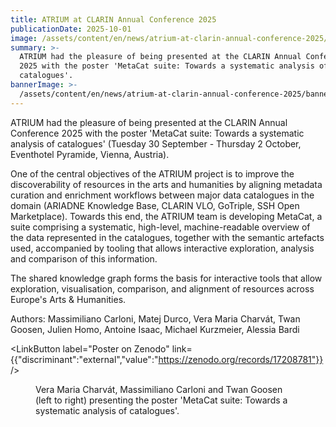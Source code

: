 ```yaml
---
title: ATRIUM at CLARIN Annual Conference 2025
publicationDate: 2025-10-01
image: /assets/content/en/news/atrium-at-clarin-annual-conference-2025/image.png
summary: >-
  ATRIUM had the pleasure of being presented at the CLARIN Annual Conference
  2025 with the poster 'MetaCat suite: Towards a systematic analysis of
  catalogues'.
bannerImage: >-
  /assets/content/en/news/atrium-at-clarin-annual-conference-2025/bannerImage.jpg
---
```

ATRIUM had the pleasure of being presented at the CLARIN Annual Conference 2025 with the poster 'MetaCat suite: Towards a systematic analysis of catalogues' (Tuesday 30 September - Thursday 2 October, Eventhotel Pyramide, Vienna, Austria).

One of the central objectives of the ATRIUM project is to improve the discoverability of resources in the arts and humanities by aligning metadata curation and enrichment workflows between major data catalogues in the domain (ARIADNE Knowledge Base, CLARIN VLO, GoTriple, SSH Open Marketplace). Towards this end, the ATRIUM team is developing MetaCat, a suite comprising a systematic, high-level, machine-readable overview of the data represented in the catalogues, together with the semantic artefacts used, accompanied by tooling that allows interactive exploration, analysis and comparison of this information.

The shared knowledge graph forms the basis for interactive tools that allow exploration,
visualisation, comparison, and alignment of resources across Europe's Arts & Humanities.

Authors: Massimiliano Carloni, Matej Durco, Vera Maria Charvát, Twan Goosen,
Julien Homo, Antoine Isaac, Michael Kurzmeier, Alessia Bardi

<LinkButton label="Poster on Zenodo" link={{"discriminant":"external","value":"https://zenodo.org/records/17208781"}} />

<Figure src="/assets/content/en/news/atrium-at-clarin-annual-conference-2025/img-2626.jpeg" alt="Three researchers are smiling in front of a poster for 'MetaCat suite: Towards a systematic analysis of catalogues'" alignment="stretch">
  Vera Maria Charvát, Massimiliano Carloni and Twan Goosen (left to right) presenting the poster 'MetaCat suite: Towards a systematic analysis of catalogues'.
</Figure>
